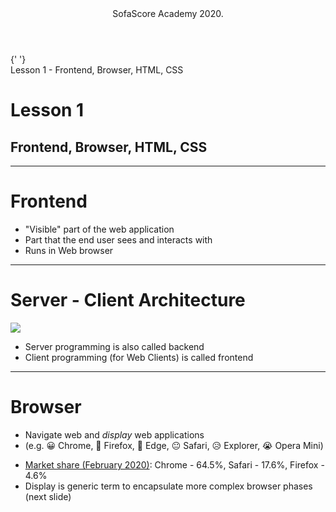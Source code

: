 

<!-- general markup for all slides -->

<Head>
  <title>SofaScore Academy 1</title>
</Head>

<Header>
  <div className="tC m8">SofaScore Academy 2020.</div>
</Header>

<Footer>
  {' '}
  <div className="tR m8">Lesson 1 - Frontend, Browser, HTML, CSS</div>
</Footer>

<!-- Slide 0 -->

# Lesson 1

## Frontend, Browser, HTML, CSS

---

# Frontend

- "Visible" part of the web application
- Part that the end user sees and interacts with
- Runs in Web browser

---

# Server - Client Architecture


<img className="big-image" src={serverClient} />

<Notes>

- Server programming is also called backend
- Client programming (for Web Clients) is called frontend

</Notes>

---

# Browser

- Navigate web and _display_ web applications
- (e.g. 😀 Chrome, 🙂 Firefox, 🙂 Edge, 😐 Safari, 😥 Explorer, 😭 Opera Mini)

<Notes>

- [Market share (February 2020)](https://gs.statcounter.com/browser-market-share): Chrome - 64.5%, Safari - 17.6%, Firefox - 4.6%
- Display is generic term to encapsulate more complex browser phases (next slide)

</Notes>

